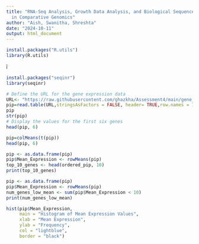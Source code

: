 ```yaml
---
title: "RNA-Seq Analysis, Growth Data Analysis, and Biological Sequence Diversity
  in Comparative Genomics"
author: "Aish, Swanitha, Shreshta"
date: "2024-10-11"
output: html_document
---
```

```r
install.packages("R.utils")
library(R.utils)
```
ī
```r
install.packages("seqinr")
library(seqinr)
```


```r
# Define the URL for the gene expression data
URL<- "https://raw.githubusercontent.com/ghazkha/Assessment4/main/gene_expression.tsv"
pip=read.table(URL,stringsAsFactors = FALSE, header= TRUE,row.names = 1)
pip
str(pip)
# Display the values for the first six genes
head(pip, 6)
```


```r
pip=colMeans(t(pip))
head(pip, 6)
```


```r
pip <- as.data.frame(pip)
pip$Mean_Expression <- rowMeans(pip)
top_10_genes <- head(ordered_pip, 10)
print(top_10_genes)
```


```r
pip <- as.data.frame(pip)
pip$Mean_Expression <- rowMeans(pip)
num_genes_low_mean <- sum(pip$Mean_Expression < 10)
print(num_genes_low_mean)

```


```r
hist(pip$Mean_Expression,
     main = "Histogram of Mean Expression Values",
     xlab = "Mean Expression",
     ylab = "Frequency",
     col = "lightblue",
     border = "black")
```


```r
```


```r
```


```r
```


```r
```


```r
```


```r
```


```r
```


```r
```


```r
```


```r
```


```r
```


```r
```


```r
```

